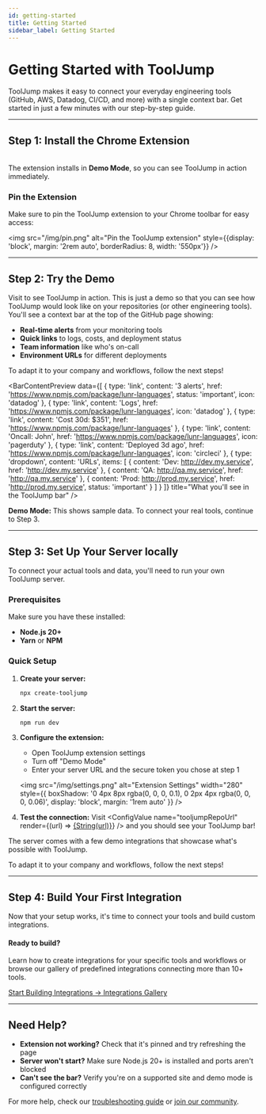 ```yaml
---
id: getting-started
title: Getting Started
sidebar_label: Getting Started
---
```



# Getting Started with ToolJump

ToolJump makes it easy to connect your everyday engineering tools (GitHub, AWS, Datadog, CI/CD, and more) with a single context bar. Get started in just a few minutes with our step-by-step guide.


---

## Step 1: Install the Chrome Extension

<ChromeExtensionLink />


<br/>The extension installs in <strong>Demo Mode</strong>, so you can see ToolJump in action immediately.

### Pin the Extension
Make sure to pin the ToolJump extension to your Chrome toolbar for easy access:

<img src="/img/pin.png" alt="Pin the ToolJump extension" style={{display: 'block', margin: '2rem auto', borderRadius: 8, width: '550px'}} />

---

## Step 2: Try the Demo

Visit <DemoRepoLink /> to see ToolJump in action. This is just a demo so that you can see how ToolJump would look like on your repositories (or other engineering tools). You'll see a context bar at the top of the GitHub page showing:

- **Real-time alerts** from your monitoring tools
- **Quick links** to logs, costs, and deployment status  
- **Team information** like who's on-call
- **Environment URLs** for different deployments

To adapt it to your company and workflows, follow the next steps!

<BarContentPreview 
  data={[
    { type: 'link', content: '3 alerts', href: 'https://www.npmjs.com/package/lunr-languages', status: 'important', icon: 'datadog' },
    { type: 'link', content: 'Logs', href: 'https://www.npmjs.com/package/lunr-languages', icon: 'datadog' },
    { type: 'link', content: 'Cost 30d: $351', href: 'https://www.npmjs.com/package/lunr-languages' },
    { type: 'link', content: 'Oncall: John', href: 'https://www.npmjs.com/package/lunr-languages', icon: 'pagerduty' },
    { type: 'link', content: 'Deployed 3d ago', href: 'https://www.npmjs.com/package/lunr-languages', icon: 'circleci' },
    { 
        type: 'dropdown',
        content: 'URLs',
        items: [
            { content: 'Dev: http://dev.my.service', href: 'http://dev.my.service' },
            { content: 'QA: http://qa.my.service', href: 'http://qa.my.service' },
            { content: 'Prod: http://prod.my.service', href: 'http://prod.my.service', status: 'important' }
        ]
    }
  ]}
  title="What you'll see in the ToolJump bar"
/>

<div className="alert alert--success">
  <strong>Demo Mode:</strong> This shows sample data. To connect your real tools, continue to Step 3.
</div>

---

## Step 3: Set Up Your Server locally

To connect your actual tools and data, you'll need to run your own ToolJump server.

### Prerequisites
Make sure you have these installed:
- **Node.js 20+** 
- **Yarn** or **NPM**

### Quick Setup

1. **Create your server:**
   ```bash
   npx create-tooljump
   ```

2. **Start the server:**
   ```bash
   npm run dev
   ```

3. **Configure the extension:**
   - Open ToolJump extension settings
   - Turn off "Demo Mode"
   - Enter your server URL and the secure token you chose at step 1

   <img src="/img/settings.png" alt="Extension Settings" width="280" style={{ boxShadow: '0 4px 8px rgba(0, 0, 0, 0.1), 0 2px 4px rgba(0, 0, 0, 0.06)', display: 'block', margin: '1rem auto' }} />

4. **Test the connection:**
   Visit <ConfigValue 
     name="tooljumpRepoUrl" 
     render={(url) => <a href={String(url)}>{String(url)}</a>} 
   /> and you should see your ToolJump bar!

The server comes with a few demo integrations that showcase what's possible with ToolJump.

To adapt it to your company and workflows, follow the next steps!

---

## Step 4: Build Your First Integration

Now that your setup works, it's time to connect your tools and build custom integrations.

<div className="card">
  <div className="card__header">
    <h4 className="card__title">Ready to build?</h4>
    <p className="card__subtitle">Learn how to create integrations for your specific tools and workflows or browse our gallery of predefined integrations connecting more than 10+ tools.</p>
  </div>
  <div className="card__content" style={{ display: 'flex', gap: '1rem', alignItems: 'center' }}>
    <a href="/docs/writing-integrations" className="btn-primary" style={{ padding: '12px 24px', display: 'flex', alignItems: 'center', justifyContent: 'center' }}>
      <span>Start Building Integrations →</span>
    </a>
    <a href="/integrations" className="btn-secondary" style={{ padding: '12px 24px', display: 'flex', alignItems: 'center', justifyContent: 'center' }}>
      <span>Integrations Gallery</span>
    </a>
  </div>
</div>

---

## Need Help?

- **Extension not working?** Check that it's pinned and try refreshing the page
- **Server won't start?** Make sure Node.js 20+ is installed and ports aren't blocked
- **Can't see the bar?** Verify you're on a supported site and demo mode is configured correctly

For more help, check our [troubleshooting guide](/docs/writing-integrations/debugging) or [join our community](https://github.com/tooljump/tooljump/discussions).